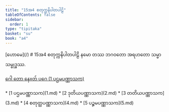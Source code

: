 ```yaml
---
title: "15အ4 စတုက္ကနိပါတပါဠိ"
tableOfContents: false
sidebar:
  order: 1
type: "tipitaka"
basket: "su"
book: "a4"
---
```



<Paragraph type="center" book="a4">
[ဟောမေ](/)
</Paragraph>

<Paragraph type="center" book="a4">
# 15အ4 စတုက္ကနိပါတပါဠိ
</Paragraph>

<Paragraph number="1" type="center" book="a4">
နမော တဿ ဘဂဝတော အရဟတော သမ္မာသမ္ဗုဒ္ဓဿ.

[ဂေါ တော နေxတ် ပဂေ (1 ပဌမပဏ္ဏာသက)](1.md)



</Paragraph>

<TableOfContents book="a4" section="15">
* [1 ပဌမပဏ္ဏာသက](1.md)
* [2 ဒုတိယပဏ္ဏာသက](2.md)
* [3 တတိယပဏ္ဏာသက](3.md)
* [4 စတုတ္ထပဏ္ဏာသက](4.md)
* [5 ပဉ္စမပဏ္ဏာသက](5.md)
</TableOfContents>